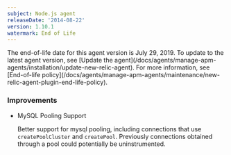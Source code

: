 ```yaml
---
subject: Node.js agent
releaseDate: '2014-08-22'
version: 1.10.1
watermark: End of Life
---
```


<Callout variant="important">
  The end-of-life date for this agent version is July 29, 2019. To update to the latest agent version, see [Update the agent](/docs/agents/manage-apm-agents/installation/update-new-relic-agent). For more information, see [End-of-life policy](/docs/agents/manage-apm-agents/maintenance/new-relic-agent-plugin-end-life-policy).
</Callout>

### Improvements

* MySQL Pooling Support

  Better support for mysql pooling, including connections that use `createPoolCluster` and `createPool`. Previously connections obtained through a pool could potentially be uninstrumented.
